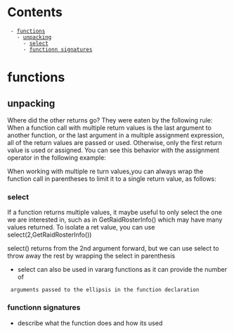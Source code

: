 = Contents =
  - [[#functions|functions]]
    - [[#functions#unpacking|unpacking]]
      - [[#functions#unpacking#select|select]]
      - [[#functions#unpacking#functionn signatures|functionn signatures]]

= functions =


== unpacking ==

{{{lua

> print(ConvertHexToRGB(“FFFFFF“))
1, 1, 1
> print(ConvertHexToRGB(“FFFFFF“), “SomeOtherArgument“) 1, SomeOtherArgument

}}}

Where did the other returns go? They were eaten by the following rule: When a
function call with multiple return values is the last argument to another
function, or the last argument in a multiple assignment expression, all of the
return values are passed or used. Otherwise, only the first return value is used
or assigned. You can see this behavior with the assignment operator in the
following example:

{{{lua

> a, b, c, d = ConvertHexToRGB(“FFFFFF“), “some“, “more“, “arguments“ > print(a, b, c, d)
1, some, more, arguments

}}}



When working with multiple re turn values,you can always wrap the function call in
parentheses to limit it to a single return value, as follows:

{{{lua

> print((ConvertHexToRGB("FFFFFF")))
1

}}}


=== select ===

If a function returns multiple values, it maybe useful to only select the one we
are interested in, such as in GetRaidRosterInfo() which may have many values
returned. To isolate a ret value, you can use select(2,GetRaidRosterInfo())

select() returns from the 2nd argument forward, but we can use select to throw
away the rest by wrapping the select in parenthesis

{{{lua
x = (select(2, GetRaidRosterInfo()))
}}}


* select can also be used in vararg functions as it can provide the number of
  arguments passed to the ellipsis in the function declaration

{{{lua
function print_args(...)
  local num_args = select("#", ...)
  for i = 1, num_args do
    local arg = select(i, ...)
    print(i, arg)
  end
end
}}}

=== functionn signatures ===

* describe what the function does and how its used

{{{lua

ret = foo(arg1, arg2)

-- signature

ret = foo(arg1, [,arg2]) -- brackets indicate arg2 is optional

}}}
